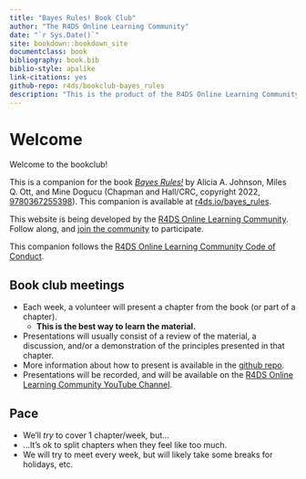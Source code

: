```yaml
--- 
title: "Bayes Rules! Book Club"
author: "The R4DS Online Learning Community"
date: "`r Sys.Date()`"
site: bookdown::bookdown_site
documentclass: book
bibliography: book.bib
biblio-style: apalike
link-citations: yes
github-repo: r4ds/bookclub-bayes_rules
description: "This is the product of the R4DS Online Learning Community's Bayes Rules! Book Club."
---
```


# Welcome {-}

Welcome to the bookclub! 

This is a companion for the book [_Bayes Rules!_](https://www.bayesrulesbook.com/) by Alicia A. Johnson, Miles Q. Ott, and Mine Dogucu (Chapman and Hall/CRC, copyright 2022, [9780367255398](https://www.routledge.com/Bayes-Rules-An-Introduction-to-Applied-Bayesian-Modeling/Johnson-Ott-Dogucu/p/book/9780367255398?utm_source=website&utm_medium=shared_link&utm_campaign=B023819_jm1_5ll_7pp_d676_bayesrulesauthorshare)).
This companion is available at [r4ds.io/bayes_rules](https://r4ds.io/bayes_rules).

This website is being developed by the [R4DS Online Learning Community](https://rfordatasci.com). Follow along, and [join the community](https://r4ds.io/join) to participate.

This companion follows the [R4DS Online Learning Community Code of Conduct](https://r4ds.io/conduct).

## Book club meetings {-}

- Each week, a volunteer will present a chapter from the book (or part of a chapter).
  - **This is the best way to learn the material.**
- Presentations will usually consist of a review of the material, a discussion, and/or a demonstration of the principles presented in that chapter.
- More information about how to present is available in the [github repo](https://github.com/r4ds/bookclub-bayes_rules).
- Presentations will be recorded, and will be available on the [R4DS Online Learning Community YouTube Channel](https://r4ds.io/youtube).

## Pace {-}

- We'll _try_ to cover 1 chapter/week, but...
- ...It's ok to split chapters when they feel like too much.
- We will try to meet every week, but will likely take some breaks for holidays, etc.

